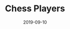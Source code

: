 ---
cover: "./chess.PNG"
date: "2019-09-10"
title: "Chess Players"
defer: false
slug: "/chess"
areas:
  -  .

---